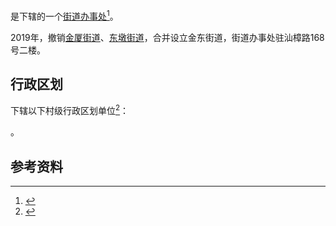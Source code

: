 {{中国乡级行政区|44/05/11/008/000}}

'''{{PAGENAMEBASE}}'''是{{PRC admin/fullname|44/05/11/008/000|3}}下辖的一个[[街道办事处|街道办事处]]<ref>{{PRC admin/ref sgc|{{PRC admin/parent|44/05/11/008/000}}}}</ref>。

2019年，撤销[[金厦街道|金厦街道]]、[[东墩街道|东墩街道]]，合并设立金东街道，街道办事处驻汕樟路168号二楼。

== 行政区划 ==
{{PAGENAMEBASE}}下辖以下村级行政区划单位<ref>{{PRC admin/ref sgc|44/05/11/008/000}}</ref>：

{{PRC admin/children|44/05/11/008/000}}。

== 参考资料 ==
{{reflist}}

{{广东行政区划小作品}}
{{PRC admin/navcat|44/05/11/008/000}}